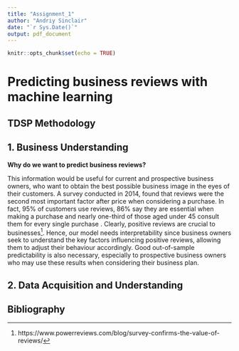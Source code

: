 ```yaml
---
title: "Assignment_1"
author: "Andriy Sinclair"
date: "`r Sys.Date()`"
output: pdf_document
---
```


```r
knitr::opts_chunk$set(echo = TRUE)
```

# Predicting business reviews with machine learning

## TDSP Methodology

## 1. Business Understanding

**Why do we want to predict business reviews?**

This information would be useful for current and prospective business owners, who want to obtain the best possible business image in the eyes of their customers. A survey conducted in 2014, found that reviews were the second most important factor after price when considering a purchase. In fact, 95% of customers use reviews, 86% say they are essential when making a purchase and nearly one-third of those aged under 45 consult them for every single purchase . Clearly, positive reviews are crucial to businesses[^1]. Hence, our model needs interpretability since business owners seek to understand the key factors influencing positive reviews, allowing them to adjust their behaviour accordingly. Good out-of-sample predictability is also necessary, especially to prospective business owners who may use these results when considering their business plan.



## 2. Data Acquisition and Understanding



## Bibliography

[^1]: https://www.powerreviews.com/blog/survey-confirms-the-value-of-reviews/








